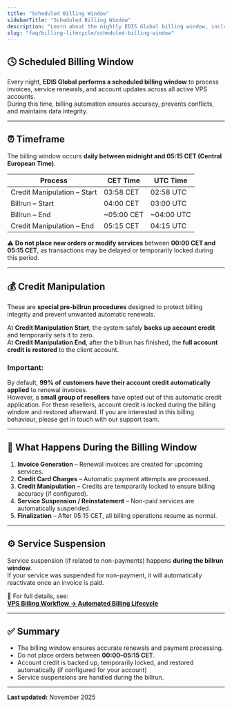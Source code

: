 ```yaml
---
title: "Scheduled Billing Window"
sidebarTitle: "Scheduled Billing Window"
description: "Learn about the nightly EDIS Global billing window, including credit manipulation, invoice generation, and service suspension times. Understand how billing integrity is maintained and when to avoid placing new orders."
slug: "faq/billing-lifecycle/scheduled-billing-window"
---
```


## 🕓 Scheduled Billing Window

Every night, **EDIS Global performs a scheduled billing window** to process invoices, service renewals, and account updates across all active VPS accounts.\
During this time, billing automation ensures accuracy, prevents conflicts, and maintains data integrity.

---

## ⏰ Timeframe

The billing window occurs **daily between midnight and 05:15 CET (Central European Time)**.

| Process                     | CET Time   | UTC Time   |
| --------------------------- | ---------- | ---------- |
| Credit Manipulation – Start | 03:58 CET  | 02:58 UTC  |
| Billrun – Start             | 04:00 CET  | 03:00 UTC  |
| Billrun – End               | ~05:00 CET | ~04:00 UTC |
| Credit Manipulation – End   | 05:15 CET  | 04:15 UTC  |

⚠️ **Do not place new orders or modify services** between **00:00 CET and 05:15 CET**, as transactions may be delayed or temporarily locked during this period.

---

## 💰 Credit Manipulation

These are **special pre-billrun procedures** designed to protect billing integrity and prevent unwanted automatic renewals.

At **Credit Manipulation Start**, the system safely **backs up account credit** and temporarily sets it to zero.\
At **Credit Manipulation End**, after the billrun has finished, the **full account credit is restored** to the client account.

### Important:

By default, **99% of customers have their account credit automatically applied** to renewal invoices.\
However, a **small group of resellers** have opted out of this automatic credit application. For these resellers, account credit is locked during the billing window and restored afterward. If you are interested in this billing behaviour, please get in touch with our support team.

---

## 🧾 What Happens During the Billing Window

1. **Invoice Generation** – Renewal invoices are created for upcoming services.
2. **Credit Card Charges** – Automatic payment attempts are processed.
3. **Credit Manipulation** – Credits are temporarily locked to ensure billing accuracy (if configured).
4. **Service Suspension / Reinstatement** – Non-paid services are automatically suspended.
5. **Finalization** – After 05:15 CET, all billing operations resume as normal.

---

## ⚙️ Service Suspension

Service suspension (if related to non-payments) happens **during the billrun window**.\
If your service was suspended for non-payment, it will automatically reactivate once an invoice is paid.

📘 For full details, see:\
[**VPS Billing Workflow → Automated Billing Lifecycle**](https://docs.edisglobal.com/faq/billing-lifecycle/automated-vps-billing-workflow)

---

## ✅ Summary

- The billing window ensures accurate renewals and payment processing.
- Do not place orders between **00:00–05:15 CET**.
- Account credit is backed up, temporarily locked, and restored automatically (if configured for your account)
- Service suspensions are handled during the billrun.

---

**Last updated:** November 2025